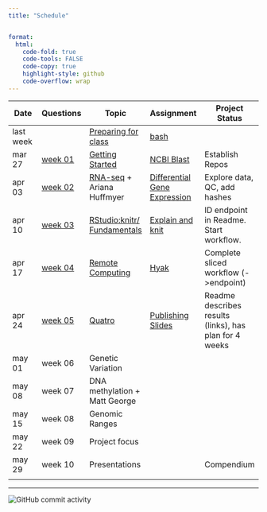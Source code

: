 ```yaml
---
title: "Schedule"


format:
  html:
    code-fold: true
    code-tools: FALSE
    code-copy: true
    highlight-style: github
    code-overflow: wrap
---
```


| Date      | Questions                       | Topic                                                  | Assignment                                             | Project Status                                         |
|--------------|--------------|----------------|----------------|--------------|
| last week |                                 | [Preparing for class](lectures/00-before.qmd)          | [bash](assignments/00-bash.qmd)                        |                                                        |
| mar 27    | [week 01](questions/week01.md)  | [Getting Started](lectures/01-start-up.qmd)            | [NCBI Blast](assignments/01-blast.qmd)                 | Establish Repos                                        |
| apr 03    | [week 02](questions/week02.qmd) | [RNA-seq](lectures/02-rna-seq.qmd) + Ariana Huffmyer   | [Differential Gene Expression](assignments/02-DGE.qmd) | Explore data, QC, add hashes                           |
| apr 10    | [week 03](questions/week03.qmd) | [RStudio:knitr/ Fundamentals](lectures/03-rstudio.qmd) | [Explain and knit](assignments/03-knit.qmd)            | ID endpoint in Readme. Start workflow.                 |
| apr 17    | [week 04](questions/week04.qmd) | [Remote Computing](lectures/04-remote.qmd)             | [Hyak](assignments/04-hyak.qmd)                        | Complete sliced workflow (-\>endpoint)                 |
| apr 24    | [week 05](questions/week05.qmd) | [Quatro](lectures/05-knit-slides.qmd)                  | [Publishing Slides](assignments/05-slidedeck.qmd)      | Readme describes results (links), has plan for 4 weeks |
| may 01    | week 06                         | Genetic Variation                                      |                                                        |                                                        |
| may 08    | week 07                         | DNA methylation + Matt George                          |                                                        |                                                        |
| may 15    | week 08                         | Genomic Ranges                                         |                                                        |                                                        |
| may 22    | week 09                         | Project focus                                          |                                                        |                                                        |
| may 29    | week 10                         | Presentations                                          |                                                        | Compendium                                             |
|           |                                 |                                                        |                                                        |                                                        |

------------------------------------------------------------------------

<img src="https://img.shields.io/github/commit-activity/w/sr320/course-FISH546-2023" alt="GitHub commit activity"/>
